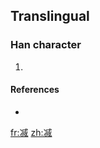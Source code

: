 ==Translingual==

===Han character===
{{Han char|rn=15|rad=冫|as=10|sn=12|four=|canj=戈一戈竹火 (IMIHF)}}

# {{defn|Han|sort=冫10}}

====References====
* {{Han ref|kx=0133.211|dkj=|dj=|hdz=10300.011|uh=34D5|ud=13525|bh=|bd=}}

[[fr:㓕]]
[[zh:㓕]]